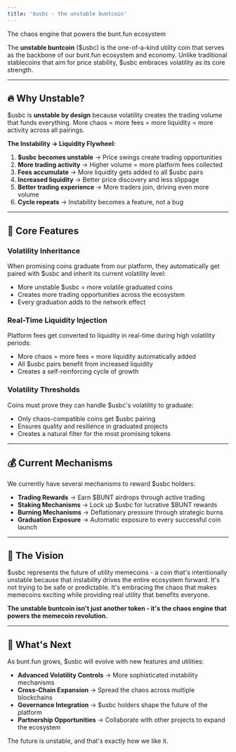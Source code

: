 ```yaml
---
title: '$usbc - the unstable buntcoin'
---
```


The chaos engine that powers the bunt.fun ecosystem

The **unstable buntcoin** (\$usbc) is the one-of-a-kind utility coin that serves as the backbone of our bunt.fun ecosystem and economy. Unlike traditional stablecoins that aim for price stability, \$usbc embraces volatility as its core strength.

---

## 🔥 Why Unstable?

\$usbc is **unstable by design** because volatility creates the trading volume that funds everything. More chaos = more fees = more liquidity = more activity across all pairings.

**The Instability → Liquidity Flywheel:**
1. **\$usbc becomes unstable** → Price swings create trading opportunities
2. **More trading activity** → Higher volume = more platform fees collected  
3. **Fees accumulate** → More liquidity gets added to all \$usbc pairs
4. **Increased liquidity** → Better price discovery and less slippage
5. **Better trading experience** → More traders join, driving even more volume
6. **Cycle repeats** → Instability becomes a feature, not a bug

---

## 🚀 Core Features

### Volatility Inheritance
When promising coins graduate from our platform, they automatically get paired with \$usbc and inherit its current volatility level:
- More unstable \$usbc = more volatile graduated coins
- Creates more trading opportunities across the ecosystem
- Every graduation adds to the network effect

### Real-Time Liquidity Injection
Platform fees get converted to liquidity in real-time during high volatility periods:
- More chaos = more fees = more liquidity automatically added
- All \$usbc pairs benefit from increased liquidity
- Creates a self-reinforcing cycle of growth

### Volatility Thresholds
Coins must prove they can handle \$usbc's volatility to graduate:
- Only chaos-compatible coins get \$usbc pairing
- Ensures quality and resilience in graduated projects
- Creates a natural filter for the most promising tokens

---

## 💰 Current Mechanisms

We currently have several mechanisms to reward \$usbc holders:

- **Trading Rewards** → Earn \$BUNT airdrops through active trading
- **Staking Mechanisms** → Lock up \$usbc for lucrative \$BUNT rewards  
- **Burning Mechanisms** → Deflationary pressure through strategic burns
- **Graduation Exposure** → Automatic exposure to every successful coin launch

---

## 🎯 The Vision

\$usbc represents the future of utility memecoins - a coin that's intentionally unstable because that instability drives the entire ecosystem forward. It's not trying to be safe or predictable. It's embracing the chaos that makes memecoins exciting while providing real utility that benefits everyone.

**The unstable buntcoin isn't just another token - it's the chaos engine that powers the memecoin revolution.**

---

## 🔮 What's Next

As bunt.fun grows, \$usbc will evolve with new features and utilities:

- **Advanced Volatility Controls** → More sophisticated instability mechanisms
- **Cross-Chain Expansion** → Spread the chaos across multiple blockchains  
- **Governance Integration** → \$usbc holders shape the future of the platform
- **Partnership Opportunities** → Collaborate with other projects to expand the ecosystem

The future is unstable, and that's exactly how we like it.